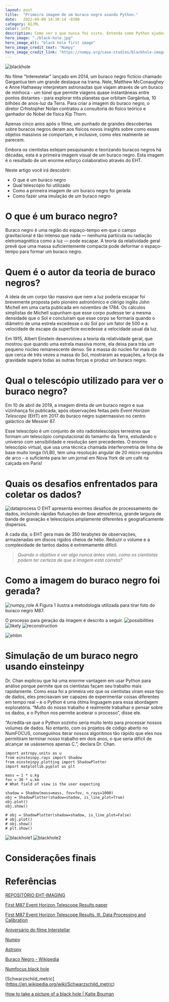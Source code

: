 ```yaml
---
layout: post
title:  "Primeira imagem de um buraco negro usando Python."
date:   2022-09-09 14:30:14 -0300
category: AI/ML
color: info
description: Como ver o que nunca foi visto. Entenda como Python ajudou a gerar a primeira imagem de um buraco negro
hero_image: "./black-hole.jpg"
hero_image_alt: "black hole first image"
hero_image_credit_text: "Numpy"
hero_image_credit_link: "https://numpy.org/case-studies/blackhole-image/"
---
```

![blackhole](./black-hole.jpg)

No filme "Interestelar" lançado em 2014, um buraco negro fictício chamado Gargantua 
tem um grande destaque na trama.
Nele, Matthew McConaughey e Anne Hathaway interpretam astronautas que 
viajam através de um buraco de minhoca - um túnel que permite viagens 
quase instantâneas entre pontos distantes - para explorar três planetas 
que orbitam Gargântua, 10 bilhões de anos-luz da Terra. Para criar a imagem do 
buraco negro, o diretor Crhistopher Nolan contratou 
a consultoria do físico teórico e ganhador do Nobel de física Kip Thorn.

Apenas cinco anos após o filme, um punhado de grandes descobertas sobre 
buracos negros deram aos físicos novos insights sobre como esses objetos 
massivos se comportam, e inclusive, como eles realmente se parecem. 

Embora os cientistas estejam pesquisando e teorizando buracos negros há décadas, 
esta é a primeira imagem visual de um buraco negro. Esta imagem é o resultado 
de um enorme esforço colaborativo através do EHT.


Neste artigo você irá descobrir:
* O que é um buraco negro
* Qual telescópio foi utilizado
* Como a primeira imagem de um buraco negro foi gerada
* Como fazer uma imulação de um buraco negro

# O que é um buraco negro?
Buraco negro é uma região do espaço-tempo em que o campo gravitacional 
é tão intenso que nada — nenhuma partícula ou radiação eletromagnética 
como a luz — pode escapar. A teoria da relatividade geral prevê que 
uma massa suficientemente compacta pode deformar o espaço-tempo para 
formar um buraco negro.

# Quem é o autor da teoria de buraco negros?
A ideia de um corpo tão massivo que nem a luz poderia escapar foi 
brevemente proposta pelo pioneiro astronômico e clérigo inglês John Michell 
em uma carta publicada em novembro de 1784. Os cálculos simplistas de Michell 
supunham que esse corpo pudesse ter a mesma densidade que o Sol e 
concluíram que esse corpo se formaria quando o diâmetro de uma estrela 
excedesse o do Sol por um fator de 500 e a velocidade de escape da superfície 
excedesse a velocidade usual da luz.

Em 1915, Albert Einstein desenvolveu a teoria da relatividade geral, 
que mostrou que quando uma estrela massiva morre, ela deixa para trás um 
pequeno núcleo remanescente denso. Se a massa do núcleo for mais do que 
cerca de três vezes a massa do Sol, mostraram as equações, a força da 
gravidade supera todas as outras forças e produz um buraco negro. 

# Qual o telescópio utilizado para ver o buraco negro?
Em 10 de abril de 2019, a imagem direta de um buraco negro e 
sua vizinhança foi publicada, após observações feitas pelo 
*Event Horizon Telescope* (EHT) em 2017 do buraco negro supermassivo no centro 
galáctico de Messier 87.

Esse telescópio é um conjunto de oito radiotelescópios 
terrestres que formam um telescópio computacional do tamanho da Terra, 
estudando o universo com sensibilidade e resolução sem precedentes. 
O enorme telescópio virtual, que usa uma técnica chamada interferometria 
de linha de base muito longa (VLBI), tem uma resolução angular de 
20 micro-segundos de arco – o suficiente para ler um jornal em Nova York 
de um café na calçada em Paris!

# Quais os desafios enfrentados para coletar os dados?
![dataprocess](./dataprocessbh.png)
O EHT apresenta enormes desafios de processamento de dados, incluindo 
rápidas flutuações de fase atmosférica, grande largura de banda de 
gravação e telescópios amplamente diferentes e geograficamente dispersos.

A cada dia, o EHT gera mais de 350 terabytes de observações, 
armazenadas em discos rígidos cheios de hélio. Reduzir o volume e a 
complexidade de tantos dados é extremamente difícil.

> *Quando o objetivo é ver algo nunca antes visto, como os cientistas podem ter certeza de que a imagem está correta?*

# Como a imagem do buraco negro foi gerada?

![numpy_role](./bh_numpy_role.png)
A Figura 1 ilustra a metodologia utilizada para tirar foto do buraco negro M87.

O processo para geração da imagem é descrito a seguir.
![possibilities](./infinite_possibilities.png)
![likely](./very_likely.png)
![reconstruction](./reconstruction.png)

![ehtim](./ehtim_numpy.png)

# Simulação de um buraco negro usando einsteinpy
Dr. Chan explicou que há uma enorme vantagem em usar Python para análise 
porque permite que os cientistas façam seu trabalho mais rapidamente. 
Como essa foi a primeira vez que os cientistas viram esse tipo de dados, 
eles precisavam ser capazes de experimentar coisas diferentes em tempo 
real – e o Python é uma ótima linguagem para essa abordagem exploratória. 
“Muito do nosso trabalho é realmente trabalhar e pensar sobre os dados, 
e o Python nos permite acelerar o processo”, disse ele.

“Acredita-se que o Python sozinho seria muito lento para processar nossos 
volumes de dados. No entanto, com os projetos de código aberto no NumFOCUS, 
conseguimos iterar nossos algoritmos tão rápido que eles nos permitiram 
terminar nosso trabalho em dois anos, o que seria difícil de alcançar se 
usássemos apenas C.”, declara Dr. Chan.

```
import astropy.units as u
from einsteinpy.rays import Shadow
from einsteinpy.plotting import ShadowPlotter
import matplotlib.pyplot as plt

mass = 1 * u.kg
fov = 30 * u.km
# What field of view is the user expecting

shadow = Shadow(mass=mass, fov=fov, n_rays=1000)
obj = ShadowPlotter(shadow=shadow, is_line_plot=True)
obj.plot()
obj.show()

# obj = ShadowPlotter(shadow=shadow, is_line_plot=False)
# obj.plot()
# obj.show()
# plt.show()
```

![blackhole1](./blackhole1.png)
![blackhole2](./blackhole2.png)


# Considerações finais
# Referências

[REPOSITÓRIO EHT-IMAGING](https://github.com/achael/eht-imaging)

[First M87 Event Horizon Telescope Results paper](https://arxiv.org/abs/1906.11241)

[First M87 Event Horizon Telescope Results. III. Data Processing and Calibration](https://iopscience.iop.org/article/10.3847/2041-8213/ab0c57/meta)

[Aniversário do filme Interstellar](https://www.businessinsider.com/interstellar-anniversary-learned-about-black-holes-2019-11)

[Numpy](https://numpy.org/case-studies/blackhole-image/)

[Astropy](https://www.astropy.org/)

[Buraco Negro - Wikipedia](https://pt.wikipedia.org/wiki/Buraco_negro)

[Numfocus black hole](https://numfocus.org/case-studies/first-photograph-black-hole)

[Schwarzschild_metric] (https://en.wikipedia.org/wiki/Schwarzschild_metric)

[How to take a picture of a black hole | Katie Bouman](https://www.youtube.com/watch?v=BIvezCVcsYs)